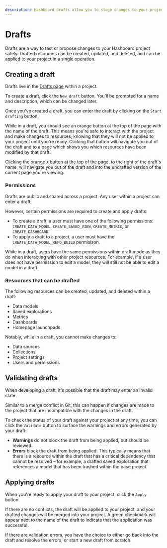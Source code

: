 ```yaml
---
description: Hashboard drafts allow you to stage changes to your project safely and apply them in a single operation when you're ready. 
---
```


# Drafts

Drafts are a way to test or propose changes to your Hashboard project safely. 
Drafted resources can be created, updated, and deleted, and can be applied to your project in a single operation. 

## Creating a draft
Drafts live in the [Drafts page](https://hashboard.com/app/p/drafts) within a project. 

To create a draft, click the `New draft` button. You'll be prompted for a name and description, which can be changed later.

Once you've created a draft, you can enter the draft by clicking on the `Start drafting` button. 

While in a draft, you should see an orange button at the top of the page with the name of the draft. 
This means you're safe to interact with the project and make changes to resources, knowing that they will not be applied to your project until you're ready.
Clicking that button will navigate you out of the draft and to a page which shows you which resources have been modified by that draft.

Clicking the orange `X` button at the top of the page, to the right of the draft's name, will navigate you out of the draft and
into the undrafted version of the current page you're viewing.

### Permissions

Drafts are public and shared across a project. Any user within a project can enter a draft. 

However, certain permissions are required to create and apply drafts:
* To create a draft, a user must have one of the following permissions: `CREATE_DATA_MODEL`, `CREATE_SAVED_VIEW`, `CREATE_METRIC`, or `CREATE_DASHBOARD`.
* To apply a draft to a project, a user must have the `CREATE_DATA_MODEL_REPO_BUILD` permisison.

While in a draft, users have the same permissions within draft mode as they do when interacting with other project resources. 
For example, if a user does not have permission to edit a model, they will still not be able to edit a model in a draft.

### Resources that can be drafted

The following resources can be created, updated, and deleted within a draft:
* Data models
* Saved explorations
* Metrics
* Dashboards
* Homepage launchpads

Notably, while in a draft, you cannot make changes to:
* Data sources
* Collections
* Project settings
* Users and permissions


## Validating drafts

When developing a draft, it's possible that the draft may enter an invalid state. 

Similar to a merge conflict in Git, this can happen if changes are made to the project that are incompatible with the changes in the draft.

To check the status of your draft against your project at any time, you can click the `Validate` button to surface the warnings and errors generated by your draft:
* **Warnings** do not block the draft from being applied, but should be reviewed. 
* **Errors** block the draft from being applied. This typically means that there is a resource within the draft that has a critical dependency that cannot be resolved – 
 for example, a drafted saved exploration that references a model that has been trashed within the base project.

## Applying drafts

When you're ready to apply your draft to your project, click the `Apply` button. 

If there are no conflicts, the draft will be applied to your project, and your drafted changes will be merged into your project.
A green checkmark will appear next to the name of the draft to indicate that the application was successful. 

If there are validation errors, you have the choice to either go back into the draft and resolve the errors, or start a new draft from scratch.

